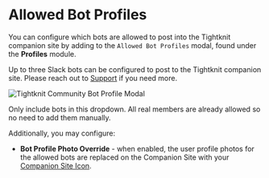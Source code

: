 
# Allowed Bot Profiles

You can configure which bots are allowed to post into the Tightknit companion site by adding to the `Allowed Bot Profiles` modal, found under the **Profiles** module.

Up to three Slack bots can be configured to post to the Tightknit companion site. Please reach out to [Support](mailto:support@tightknit.ai) if you need more.

![Tightknit Community Bot Profile Modal](/tightknit-site/profiles/allowed-bot-profiles-modal.png)

<Callout type="info" emoji="ℹ️">
  Only include bots in this dropdown. All real members are already allowed so no
  need to add them manually.
</Callout>

Additionally, you may configure:

- **Bot Profile Photo Override** - when enabled, the user profile photos for the allowed bots are replaced on the Companion Site with your [Companion Site Icon](/companion-site/site-images).
